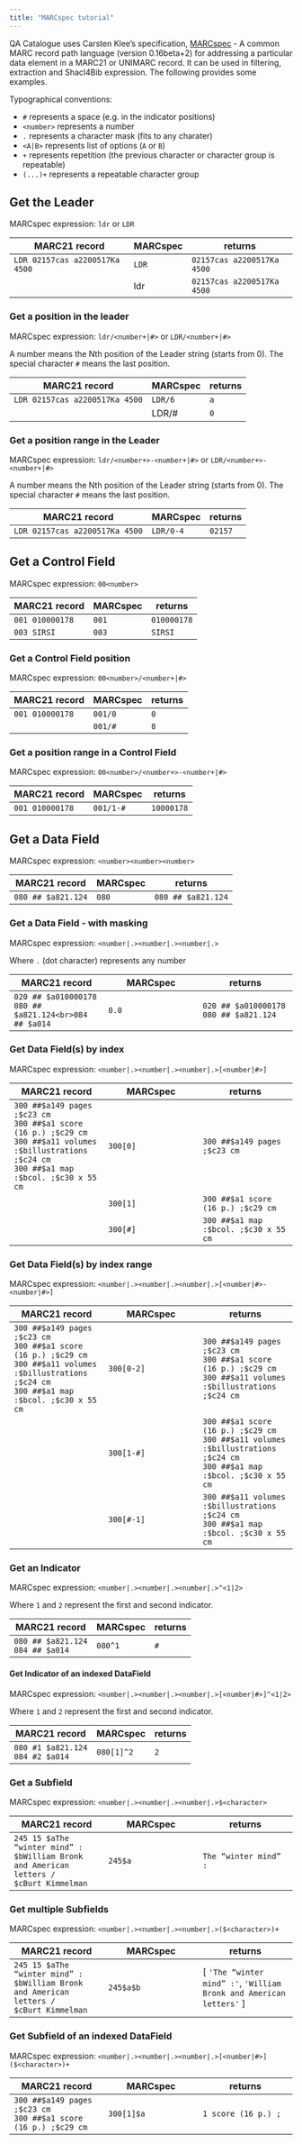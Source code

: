 ```yaml
---
title: "MARCspec tutorial"
---
```


QA Catalogue uses Carsten Klee's specification,
[MARCspec](https://marcspec.github.io/MARCspec/marc-spec.html)
 - A common MARC record path language (version 0.16beta+2)
for addressing a particular data element in a MARC21 or UNIMARC record. It
can be used in filtering, extraction and Shacl4Bib expression. The following
provides some examples.

Typographical conventions:

* `#` represents a space (e.g. in the indicator positions)
* `<number>` represents a number
* `.` represents a character mask (fits to any charater)
* `<A|B>` represents list of options (`A` or `B`)
* `+` represents repetition (the previous character or character group is repeatable)
* `(...)+` represents a repeatable character group

## Get the Leader

MARCspec expression: `ldr` or `LDR`


| MARC21 record | MARCspec | returns |
| --- | --- | --- |
| `LDR 02157cas a2200517Ka 4500` | `LDR` | `02157cas a2200517Ka 4500` |
| | ldr | `02157cas a2200517Ka 4500` |

### Get a position in the leader

MARCspec expression: `ldr/<number+|#>` or `LDR/<number+|#>`

A number means the Nth position of the Leader string (starts from 0).
The special character `#` means the last position.

| MARC21 record | MARCspec | returns |
| --- | --- | --- |
| `LDR 02157cas a2200517Ka 4500` | `LDR/6` | `a` |
| | LDR/# | `0` |

### Get a position range in the Leader

MARCspec expression: `ldr/<number+>-<number+|#>` or `LDR/<number+>-<number+|#>`

A number means the Nth position of the Leader string (starts from 0).
The special character `#` means the last position.

| MARC21 record | MARCspec | returns |
| --- | --- | --- |
| `LDR 02157cas a2200517Ka 4500` | `LDR/0-4` | `02157` |

## Get a Control Field

MARCspec expression: `00<number>`

| MARC21 record | MARCspec | returns |
| --- | --- | --- |
| `001 010000178` | `001` | `010000178` |
| `003 SIRSI` | `003` | `SIRSI` |

### Get a Control Field position

MARCspec expression: `00<number>/<number+|#>`

| MARC21 record | MARCspec | returns |
| --- | --- | --- |
| `001 010000178` | `001/0` | `0` |
|  | `001/#` | `8` |

### Get a position range in a Control Field

MARCspec expression: `00<number>/<number+>-<number+|#>`

| MARC21 record | MARCspec | returns |
| --- | --- | --- |
| `001 010000178` | `001/1-#` | `10000178` |

## Get a Data Field

MARCspec expression: `<number><number><number>`

| MARC21 record | MARCspec | returns |
| --- | --- | --- |
| `080 ## $a821.124` | `080` | `080 ## $a821.124` |

### Get a Data Field - with masking

MARCspec expression: `<number|.><number|.><number|.>`

Where `.` (dot character) represents any number

| MARC21 record | MARCspec | returns |
| --- | --- | --- |
| `020 ## $a010000178`<br>`080 ## $a821.124<br>084 ## $a014` | `0.0` | `020 ## $a010000178`<br>`080 ## $a821.124` |

### Get Data Field(s) by index

MARCspec expression: `<number|.><number|.><number|.>[<number|#>]`



| MARC21 record | MARCspec | returns |
| --- | --- | --- |
| `300 ##$a149 pages ;$c23 cm`<br>`300 ##$a1 score (16 p.) ;$c29 cm`<br>`300 ##$a11 volumes :$billustrations ;$c24 cm`<br>`300 ##$a1 map :$bcol. ;$c30 x 55 cm` | `300[0]` | `300 ##$a149 pages ;$c23 cm` |
| | `300[1]` | `300 ##$a1 score (16 p.) ;$c29 cm` |
| | `300[#]` | `300 ##$a1 map :$bcol. ;$c30 x 55 cm` |

### Get Data Field(s) by index range

MARCspec expression: `<number|.><number|.><number|.>[<number|#>-<number|#>]`

| MARC21 record | MARCspec | returns |
| --- | --- | --- |
| `300 ##$a149 pages ;$c23 cm`<br>`300 ##$a1 score (16 p.) ;$c29 cm`<br>`300 ##$a11 volumes :$billustrations ;$c24 cm`<br>`300 ##$a1 map :$bcol. ;$c30 x 55 cm` | `300[0-2]` | `300 ##$a149 pages ;$c23 cm`<br>`300 ##$a1 score (16 p.) ;$c29 cm`<br>`300 ##$a11 volumes :$billustrations ;$c24 cm` |
| | `300[1-#]` | `300 ##$a1 score (16 p.) ;$c29 cm`<br>`300 ##$a11 volumes :$billustrations ;$c24 cm`<br>`300 ##$a1 map :$bcol. ;$c30 x 55 cm` |
| | `300[#-1]` | `300 ##$a11 volumes :$billustrations ;$c24 cm`<br>`300 ##$a1 map :$bcol. ;$c30 x 55 cm` |

### Get an Indicator

MARCspec expression: `<number|.><number|.><number|.>^<1|2>`

Where `1` and `2` represent the first and second indicator.

| MARC21 record | MARCspec | returns |
| --- | --- | --- |
| `080 ## $a821.124`<br>`084 ## $a014` | `080^1` | `#` |

#### Get Indicator of an indexed DataField

MARCspec expression: `<number|.><number|.><number|.>[<number|#>]^<1|2>`

Where `1` and `2` represent the first and second indicator.

| MARC21 record | MARCspec | returns |
| --- | --- | --- |
| `080 #1 $a821.124`<br>`084 #2 $a014` | `080[1]^2` | `2` |

### Get a Subfield

MARCspec expression: `<number|.><number|.><number|.>$<character>`

| MARC21 record | MARCspec | returns |
| --- | --- | --- |
| `245 15 $aThe “winter mind” :`<br>`$bWilliam Bronk and American letters /`<br>`$cBurt Kimmelman` | `245$a` | `The “winter mind” :` |

### Get multiple Subfields

MARCspec expression: `<number|.><number|.><number|.>($<character>)+`

| MARC21 record | MARCspec | returns |
| --- | --- | --- |
| `245 15 $aThe “winter mind” :`<br>`$bWilliam Bronk and American letters /`<br>`$cBurt Kimmelman` | `245$a$b` | [ `'The “winter mind” :'`, `'William Bronk and American letters'` ] |

### Get Subfield of an indexed DataField

MARCspec expression: `<number|.><number|.><number|.>[<number|#>]($<character>)+`

| MARC21 record | MARCspec | returns |
| --- | --- | --- |
| `300 ##$a149 pages ;$c23 cm`<br>`300 ##$a1 score (16 p.) ;$c29 cm` | `300[1]$a` | `1 score (16 p.) ;` |

##